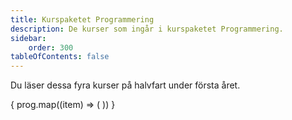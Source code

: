 ```yaml
---
title: Kurspaketet Programmering
description: De kurser som ingår i kurspaketet Programmering.
sidebar:
    order: 300
tableOfContents: false
---
```


Du läser dessa fyra kurser på halvfart under första året.

<CardGrid >
{
    prog.map((item) => (
        <CustomCard
            title={item.title}
            icon="information"
            color={item.color}
            description={item.description}
            link={item.link}
            when={item.studyPeriod}
        />
    ))
  }
</CardGrid>